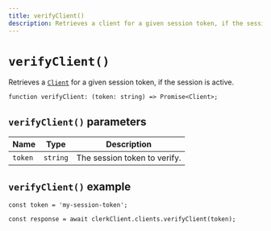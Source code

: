 ```yaml
---
title: verifyClient()
description: Retrieves a client for a given session token, if the session is active.
---
```


# `verifyClient()`

Retrieves a [`Client`](/docs/references/javascript/client) for a given session token, if the session is active.

```tsx
function verifyClient: (token: string) => Promise<Client>;
```

## `verifyClient()` parameters

| Name | Type | Description |
| --- | --- | --- |
| `token` | `string` | The session token to verify. |

## `verifyClient()` example

```tsx
const token = 'my-session-token';

const response = await clerkClient.clients.verifyClient(token);
```